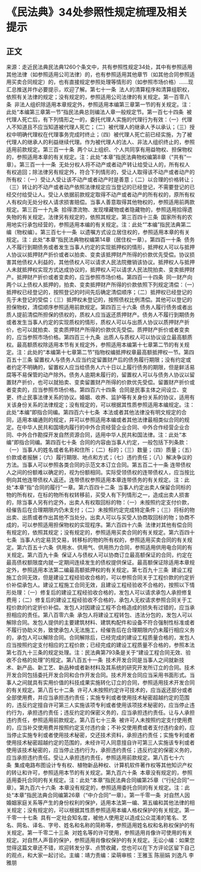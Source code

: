 # 《民法典》34处参照性规定梳理及相关提示
## 正文
来源：走近民法典民法典1260个条文中，共有参照性规定34处，其中有参照适用其他法律（如参照适用公司法律）的，也有参照适用其他章节（如其他合同参照适用买卖合同规定）的，也有直接规定参照处理等情形的（如参照市场价格）……现汇总推送并作必要提示，欢迎了解。第七十一条  法人的清算程序和清算组职权，依照有关法律的规定；没有规定的，参照适用公司法律的有关规定。第一百零八条  非法人组织除适用本章规定外，参照适用本编第三章第一节的有关规定。注：此处“本编第三章第一节”指民法典总则编法人章一般规定节。第一百七十四条  被代理人死亡后，有下列情形之一的，委托代理人实施的代理行为有效：（一）代理人不知道且不应当知道被代理人死亡；（二）被代理人的继承人予以承认；（三）授权中明确代理权在代理事务完成时终止；（四）被代理人死亡前已经实施，为了被代理人的继承人的利益继续代理。作为被代理人的法人、非法人组织终止的，参照适用前款规定。第三百一十条  两个以上组织、个人共同享有用益物权、担保物权的，参照适用本章的有关规定。注：此处“本章”指民法典物权编第8章（“共有”一章）。第三百一十一条  无处分权人将不动产或者动产转让给受让人的，所有权人有权追回；除法律另有规定外，符合下列情形的，受让人取得该不动产或者动产的所有权：（一）受让人受让该不动产或者动产时是善意；（二）以合理的价格转让；（三）转让的不动产或者动产依照法律规定应当登记的已经登记，不需要登记的已经交付给受让人。受让人依据前款规定取得不动产或者动产的所有权的，原所有权人有权向无处分权人请求损害赔偿。当事人善意取得其他物权的，参照适用前两款规定。第三百一十九条  拾得漂流物、发现埋藏物或者隐藏物的，参照适用拾得遗失物的有关规定。法律另有规定的，依照其规定。第三百四十三条  国家所有的农用地实行承包经营的，参照适用本编的有关规定。注：此处“”本编”指民法典第二编（物权编）。第三百七十一条  以遗嘱方式设立居住权的，参照适用本章的有关规定。注：此处“本章”指民法典物权编第14章（居住权一章）。第四百一十条  债务人不履行到期债务或者发生当事人约定的实现抵押权的情形，抵押权人可以与抵押人协议以抵押财产折价或者以拍卖、变卖该抵押财产所得的价款优先受偿。协议损害其他债权人利益的，其他债权人可以请求人民法院撤销该协议。抵押权人与抵押人未就抵押权实现方式达成协议的，抵押权人可以请求人民法院拍卖、变卖抵押财产。抵押财产折价或者变卖的，应当参照市场价格。第四百一十四条  同一财产向两个以上债权人抵押的，拍卖、变卖抵押财产所得的价款依照下列规定清偿：（一）抵押权已经登记的，按照登记的时间先后确定清偿顺序；（二）抵押权已经登记的先于未登记的受偿；（三）抵押权未登记的，按照债权比例清偿。其他可以登记的担保物权，清偿顺序参照适用前款规定。第四百三十六条  债务人履行债务或者出质人提前清偿所担保的债权的，质权人应当返还质押财产。债务人不履行到期债务或者发生当事人约定的实现质权的情形，质权人可以与出质人协议以质押财产折价，也可以就拍卖、变卖质押财产所得的价款优先受偿。质押财产折价或者变卖的，应当参照市场价格。第四百三十九条  出质人与质权人可以协议设立最高额质权。最高额质权除适用本节有关规定外，参照适用本编第十七章第二节的有关规定。注：此处的“本编第十七章第二节”指物权编抵押权章最高额抵押权一节。第四百五十三条 留置权人与债务人应当约定留置财产后的债务履行期限；没有约定或者约定不明确的，留置权人应当给债务人六十日以上履行债务的期限，但是鲜活易腐等不易保管的动产除外。债务人逾期未履行的，留置权人可以与债务人协议以留置财产折价，也可以就拍卖、变卖留置财产所得的价款优先受偿。留置财产折价或者变卖的，应当参照市场价格。第四百六十四条  合同是民事主体之间设立、变更、终止民事法律关系的协议。婚姻、收养、监护等有关身份关系的协议，适用有关该身份关系的法律规定；没有规定的，可以根据其性质参照适用本编规定。注：此处“本编”即指合同编。第四百六十七条  本法或者其他法律没有明文规定的合同，适用本编通则的规定，并可以参照适用本编或者其他法律最相类似合同的规定。在中华人民共和国境内履行的中外合资经营企业合同、中外合作经营企业合同、中外合作勘探开发自然资源合同，适用中华人民共和国法律。注：此处“本编”即指合同编。第四百七十条  合同的内容由当事人约定，一般包括下列条款：（一）当事人的姓名或者名称和住所；（二）标的；（三）数量；（四）质量；（五）价款或者报酬；（六）履行期限、地点和方式；（七）违约责任；（八）解决争议的方法。当事人可以参照各类合同的示范文本订立合同。第五百二十一条 连带债权人之间的份额难以确定的，视为份额相同。实际受领债权的连带债权人，应当按比例向其他连带债权人返还。连带债权参照适用本章连带债务的有关规定。注：此处“本章”指“合同的履行”一章。第六百四十二条  当事人约定出卖人保留合同标的物的所有权，在标的物所有权转移前，买受人有下列情形之一，造成出卖人损害的，除当事人另有约定外，出卖人有权取回标的物：（一）未按照约定支付价款，经催告后在合理期限内仍未支付；（二）未按照约定完成特定条件；（三）将标的物出卖、出质或者作出其他不当处分。出卖人可以与买受人协商取回标的物；协商不成的，可以参照适用担保物权的实现程序。第六百四十六条  法律对其他有偿合同有规定的，依照其规定；没有规定的，参照适用买卖合同的有关规定。第六百四十七条  当事人约定易货交易，转移标的物的所有权的，参照适用买卖合同的有关规定。第六百五十六条  供用水、供用气、供用热力合同，参照适用供用电合同的有关规定。第六百九十条  保证人与债权人可以协商订立最高额保证的合同，约定在最高债权额限度内就一定期间连续发生的债权提供保证。最高额保证除适用本章规定外，参照适用本法第二编最高额抵押权的有关规定。第七百九十三条  建设工程施工合同无效，但是建设工程经验收合格的，可以参照合同关于工程价款的约定折价补偿承包人。建设工程施工合同无效，且建设工程经验收不合格的，按照以下情形处理：（一）修复后的建设工程经验收合格的，发包人可以请求承包人承担修复费用；（二）修复后的建设工程经验收不合格的，承包人无权请求参照合同关于工程价款的约定折价补偿。发包人对因建设工程不合格造成的损失有过错的，应当承担相应的责任。第八百零六条  承包人将建设工程转包、违法分包的，发包人可以解除合同。发包人提供的主要建筑材料、建筑构配件和设备不符合强制性标准或者不履行协助义务，致使承包人无法施工，经催告后在合理期限内仍未履行相应义务的，承包人可以解除合同。合同解除后，已经完成的建设工程质量合格的，发包人应当按照约定支付相应的工程价款；已经完成的建设工程质量不合格的，参照本法第七百九十三条的规定处理。注：民法典第793条是关于“建设工程合同无效、验收不合格的处理”的规定。第八百五十一条  技术开发合同是当事人之间就新技术、新产品、新工艺、新品种或者新材料及其系统的研究开发所订立的合同。技术开发合同包括委托开发合同和合作开发合同。技术开发合同应当采用书面形式。当事人之间就具有实用价值的科技成果实施转化订立的合同，参照适用技术开发合同的有关规定。第八百七十二条  许可人未按照约定许可技术的，应当返还部分或者全部使用费，并应当承担违约责任；实施专利或者使用技术秘密超越约定的范围的，违反约定擅自许可第三人实施该项专利或者使用该项技术秘密的，应当停止违约行为，承担违约责任；违反约定的保密义务的，应当承担违约责任。让与人承担违约责任，参照适用前款规定。第八百七十三条  被许可人未按照约定支付使用费的，应当补交使用费并按照约定支付违约金；不补交使用费或者支付违约金的，应当停止实施专利或者使用技术秘密，交还技术资料，承担违约责任；实施专利或者使用技术秘密超越约定的范围的，未经许可人同意擅自许可第三人实施该专利或者使用该技术秘密的，应当停止违约行为，承担违约责任；违反约定的保密义务的，应当承担违约责任。受让人承担违约责任，参照适用前款规定。第八百七十六条  集成电路布图设计专有权、植物新品种权、计算机软件著作权等其他知识产权的转让和许可，参照适用本节的有关规定。第九百六十条  本章没有规定的，参照适用委托合同的有关规定。注：此处“本章”指民法典合同编第25章（“行纪合同”一章）。第九百六十六条  本章没有规定的，参照适用委托合同的有关规定。注：此处“本章”指民法典合同编第26章（“中介合同”一章）。第一千零一条  对自然人因婚姻家庭关系等产生的身份权利的保护，适用本法第一编、第五编和其他法律的相关规定；没有规定的，可以根据其性质参照适用本编人格权保护的有关规定。第一千零一十七条  具有一定社会知名度，被他人使用足以造成公众混淆的笔名、艺名、网名、译名、字号、姓名和名称的简称等，参照适用姓名权和名称权保护的有关规定。第一千零二十三条  对姓名等的许可使用，参照适用肖像许可使用的有关规定。对自然人声音的保护，参照适用肖像权保护的有关规定。无讼小编：如果您觉得这篇文章还不错，欢迎转发分享、点赞收藏，您也可以在下方评论区留下自己的观点，和大家一起讨论。主编：靖力责编：梁萌审核：王雅玉 陈丽娟 刘逸凡 李雅朋